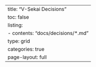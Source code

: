 ---
title: "V-Sekai Decisions"
toc: false
listing: 
  - contents: "docs/decisions/*.md"
    type: grid
    categories: true
page-layout: full
---
